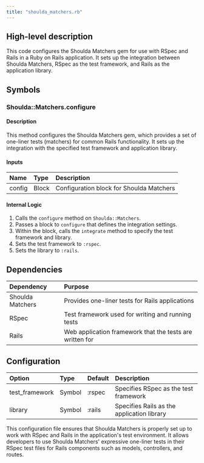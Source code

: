 ```yaml
---
title: "shoulda_matchers.rb"
---
```


## High-level description
This code configures the Shoulda Matchers gem for use with RSpec and Rails in a Ruby on Rails application. It sets up the integration between Shoulda Matchers, RSpec as the test framework, and Rails as the application library.

## Symbols

### Shoulda::Matchers.configure
#### Description
This method configures the Shoulda Matchers gem, which provides a set of one-liner tests (matchers) for common Rails functionality. It sets up the integration with the specified test framework and application library.

#### Inputs
| Name | Type | Description |
|:-----|:-----|:------------|
| config | Block | Configuration block for Shoulda Matchers |

#### Internal Logic
1. Calls the `configure` method on `Shoulda::Matchers`.
2. Passes a block to `configure` that defines the integration settings.
3. Within the block, calls the `integrate` method to specify the test framework and library.
4. Sets the test framework to `:rspec`.
5. Sets the library to `:rails`.

## Dependencies
| Dependency | Purpose |
|:-----------|:--------|
| Shoulda Matchers | Provides one-liner tests for Rails applications |
| RSpec | Test framework used for writing and running tests |
| Rails | Web application framework that the tests are written for |

## Configuration
| Option | Type | Default | Description |
|:-------|:-----|:--------|:------------|
| test_framework | Symbol | :rspec | Specifies RSpec as the test framework |
| library | Symbol | :rails | Specifies Rails as the application library |

This configuration file ensures that Shoulda Matchers is properly set up to work with RSpec and Rails in the application's test environment. It allows developers to use Shoulda Matchers' expressive one-liner tests in their RSpec test files for Rails components such as models, controllers, and routes.